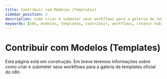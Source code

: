 ---
title: Contribuir com Modelos (Templates)
sidebar_position: 2
description: Como criar e submeter seus workflows para a galeria de templates oficial do n8n
keywords: [n8n, modelos, templates, contribuir, workflows, creator hub]
---

# Contribuir com Modelos (Templates)

Esta página está em construção. Em breve teremos informações sobre como criar e submeter seus workflows para a galeria de templates oficial do n8n.
